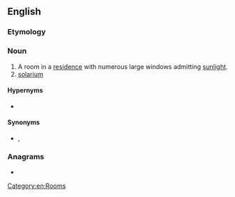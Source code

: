 {{also|sun room}}
==English==

===Etymology===
{{compound|en|sun|room}}

===Noun===
{{en-noun}}

# A room in a [[residence]] with numerous large windows admitting [[sunlight]].
# [[solarium]]

====Hypernyms====
* {{l|en|room}}

====Synonyms====
* {{l|en|Florida room}}, {{l|en|solarium}}

===Anagrams===
* {{anagrams|en|Monsour|unmoors}}

[[Category:en:Rooms]]